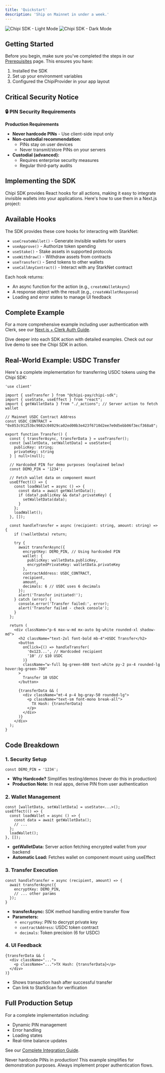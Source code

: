```yaml
---
title: 'Quickstart'
description: 'Ship on Mainnet in under a week.'
---
```


<div className="flex justify-center">
  <img
    className="block dark:hidden"
    src="/images/chipi-chunky.png"
    alt="Chipi SDK - Light Mode"
  />
  <img
    className="hidden dark:block"
    src="/images/chipi-chunky.png"
    alt="Chipi SDK - Dark Mode"
  />
</div>

## Getting Started

Before you begin, make sure you've completed the steps in our [Prerequisites](/prerequisites) page. This ensures you have:
1. Installed the SDK
2. Set up your environment variables
3. Configured the ChipiProvider in your app layout 

## Critical Security Notice

<Alert type="danger">

### 🔒 PIN Security Requirements

**Production Requirements**  
- **Never hardcode PINs** - Use client-side input only  
- **Non-custodial recommendation:**  
  - PINs stay on user devices  
  - Never transmit/store PINs on your servers  
- **Custodial (advanced):**  
  - Requires enterprise security measures  
  - Regular third-party audits  

</Alert>

## Implementing the SDK

Chipi SDK provides React hooks for all actions, making it easy to integrate invisible wallets into your applications. Here's how to use them in a Next.js project:

## Available Hooks

The SDK provides these core hooks for interacting with StarkNet:

- `useCreateWallet()` - Generate invisible wallets for users
- `useApprove()` - Authorize token spending
- `useStake()` - Stake assets in supported protocols
- `useWithdraw()` - Withdraw assets from contracts
- `useTransfer()` - Send tokens to other wallets
- `useCallAnyContract()` - Interact with any StarkNet contract

Each hook returns:
- An async function for the action (e.g., `createWalletAsync`)
- A response object with the result (e.g., `createWalletResponse`)
- Loading and error states to manage UI feedback

## Complete Example

For a more comprehensive example including user authentication with Clerk, see our [Next.js + Clerk Auth Guide](/guides/nextjs-clerk-auth).

<CardGroup cols={2}>
  <Card
    title="Explore Actions"
    icon="bolt"
    href="/actions/create-wallet"
  >
    Dive deeper into each SDK action with detailed examples.
  </Card>
  <Card
    title="Live Example"
    icon="eye"
    href="https://chipi-sdk-clerk-demo.vercel.app/"
  >
    Check out our live demo to see the Chipi SDK in action.
  </Card>
</CardGroup>

## Real-World Example: USDC Transfer

Here's a complete implementation for transferring USDC tokens using the Chipi SDK:

```tsx
'use client'

import { useTransfer } from "@chipi-pay/chipi-sdk";
import { useState, useEffect } from "react";
import { getWalletData } from "./_actions"; // Server action to fetch wallet

// Mainnet USDC Contract Address
const USDC_CONTRACT = "0x053c91253bc9682c04929ca02ed00b3e423f6710d2ee7e0d5ebb06f3ecf368a8";

export function Transfer() {
  const { transferAsync, transferData } = useTransfer();
  const [walletData, setWalletData] = useState<{ 
    publicKey: string; 
    privateKey: string 
  } | null>(null);

  // Hardcoded PIN for demo purposes (explained below)
  const DEMO_PIN = '1234';

  // Fetch wallet data on component mount
  useEffect(() => {
    const loadWallet = async () => {
      const data = await getWalletData();
      if (data?.publicKey && data?.privateKey) {
        setWalletData(data);
      }
    };
    loadWallet();
  }, []);

  const handleTransfer = async (recipient: string, amount: string) => {
    if (!walletData) return;
    
    try {
      await transferAsync({
        encryptKey: DEMO_PIN, // Using hardcoded PIN
        wallet: {
          publicKey: walletData.publicKey,
          encryptedPrivateKey: walletData.privateKey
        },
        contractAddress: USDC_CONTRACT,
        recipient,
        amount,
        decimals: 6 // USDC uses 6 decimals
      });
      alert('Transfer initiated!');
    } catch (error) {
      console.error('Transfer failed:', error);
      alert('Transfer failed - check console');
    }
  };

  return (
    <div className="p-6 max-w-md mx-auto bg-white rounded-xl shadow-md">
      <h2 className="text-2xl font-bold mb-4">USDC Transfer</h2>
      <button 
        onClick={() => handleTransfer(
          '0x123...', // Hardcoded recipient
          '10' // $10 USDC
        )}
        className="w-full bg-green-600 text-white py-2 px-4 rounded-lg hover:bg-green-700"
      >
        Transfer 10 USDC
      </button>
      
      {transferData && (
        <div className="mt-4 p-4 bg-gray-50 rounded-lg">
          <p className="text-sm font-mono break-all">
            TX Hash: {transferData}
          </p>
        </div>
      )}
    </div>
  );
}
```

## Code Breakdown

### 1. Security Setup
```tsx
const DEMO_PIN = '1234'; 
```
- **Why Hardcode?** Simplifies testing/demos (never do this in production)
- **Production Note:** In real apps, derive PIN from user authentication

### 2. Wallet Management
```tsx
const [walletData, setWalletData] = useState<...>();
useEffect(() => {
  const loadWallet = async () => {
    const data = await getWalletData();
    // ...
  };
  loadWallet();
}, []);
```
- **getWalletData:** Server action fetching encrypted wallet from your backend
- **Automatic Load:** Fetches wallet on component mount using useEffect

### 3. Transfer Execution
```tsx
const handleTransfer = async (recipient, amount) => {
  await transferAsync({
    encryptKey: DEMO_PIN,
    // ... other params
  });
}
```
- **transferAsync:** SDK method handling entire transfer flow
- **Parameters:**
  - `encryptKey`: PIN to decrypt private key
  - `contractAddress`: USDC token contract
  - `decimals`: Token precision (6 for USDC)

### 4. UI Feedback
```tsx
{transferData && (
  <div className="...">
    <p className="...">TX Hash: {transferData}</p>
  </div>
)}
```
- Shows transaction hash after successful transfer
- Can link to StarkScan for verification

## Full Production Setup

For a complete implementation including:
- Dynamic PIN management
- Error handling
- Loading states
- Real-time balance updates

See our [Complete Integration Guide](/guides/full-integration).

<Alert type="warning">
Never hardcode PINs in production! This example simplifies for demonstration purposes. Always implement proper authentication flows.
</Alert> 
